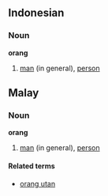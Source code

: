 ==Indonesian==
===Noun===
'''orang'''

#[[man]] (in general), [[person]]

==Malay==
===Noun===
'''orang'''

#[[man]] (in general), [[person]]

====Related terms====
*[[orang utan]]